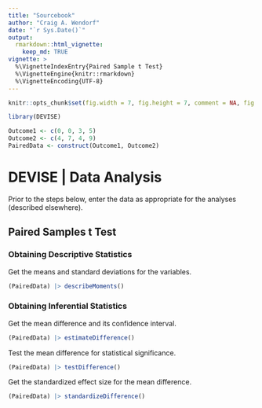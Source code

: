 ```yaml
---
title: "Sourcebook"
author: "Craig A. Wendorf"
date: "`r Sys.Date()`"
output: 
  rmarkdown::html_vignette:
    keep_md: TRUE
vignette: >
  %\VignetteIndexEntry{Paired Sample t Test}
  %\VignetteEngine{knitr::rmarkdown}
  %\VignetteEncoding{UTF-8}
---
```


```r
knitr::opts_chunk$set(fig.width = 7, fig.height = 7, comment = NA, fig.path = "figures/")
```

```r
library(DEVISE)
```

```r
Outcome1 <- c(0, 0, 3, 5)
Outcome2 <- c(4, 7, 4, 9)
PairedData <- construct(Outcome1, Outcome2)
```

# DEVISE | Data Analysis

Prior to the steps below, enter the data as appropriate for the analyses (described elsewhere).

## Paired Samples t Test

### Obtaining Descriptive Statistics

Get the means and standard deviations for the variables.

```r
(PairedData) |> describeMoments()
```

### Obtaining Inferential Statistics

Get the mean difference and its confidence interval.

```r
(PairedData) |> estimateDifference()
```

Test the mean difference for statistical significance.

```r
(PairedData) |> testDifference()
```

Get the standardized effect size for the mean difference.

```r
(PairedData) |> standardizeDifference()
```
